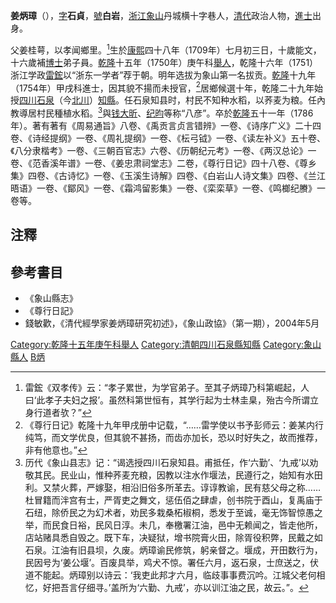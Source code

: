'''姜炳璋'''（{{bd|1709年||1786年|catIdx=J}}），[[表字|字]]'''石貞'''，[[號|號]]'''白岩'''，[[浙江|浙江]][[象山县|象山]]丹城横十字巷人，[[清代|清代]]政治人物，[[進士|進士]]出身。

父姜桂萼，以孝闻鄉里。<ref>雷鋐《双孝传》云：“孝子累世，为学官弟子。至其子炳璋乃科第崛起，人曰‘此孝子夫妇之报’。虽然科第世恒有，其学行起为士林圭臬，殆古今所谓立身行道者欤？”</ref>生於[[康熙|康熙]]四十八年（1709年）七月初三日，十歲能文，十六歲補[[博士|博士]]弟子員。[[乾隆|乾隆]]十五年（1750年）庚午科[[舉人|舉人]]，乾隆十六年（1751）浙江学政[[雷鋐|雷鋐]]以“浙东一学者”荐于朝。明年选拔为象山第一名拔贡。[[乾隆|乾隆]]十九年（1754年）甲戌科進士，因其貌不揚而未授官，<ref>《尊行日记》乾隆十九年甲戌册中记载，“……雷学使以书予彭师云：姜某内行纯笃，而文学优良，但其貌不甚扬，而齿亦加长，恐以时好失之，故而推荐，非有他意也。”</ref>居鄉候選十年，乾隆二十九年始授[[四川|四川]][[石泉|石泉]]（今[[北川|北川]]）[[知縣|知縣]]。任石泉知县时，村民不知种水稻，以荞麦为粮。任內教導居村民種植水稻。<ref>历代《象山县志》记：“谒选授四川石泉知县。甫抵任，作‘六勤’、‘九戒’以劝敬其民。民业山，惟种荞麦充粮，因教以注水作堰法，民遵行之，始知有水田利。又禁火葬，严嫁娶，相沿旧俗多所革去。谆谆教谕，民有慈父母之称……杜冒籍而泮宫有士，严胥吏之舞文，惩伍佰之肆虐，创书院于酉山，复禹庙于石纽，除侨民之为幻术者，劝民多栽桑柘椒桐，悉发于至诚，毫无饰智惊愚之举，而民食日裕，民风日淳。未几，奉檄署江油，邑中无赖闻之，皆走他所，店站赌具悉自毁之。既下车，决疑狱，增书院膏火田，除胥役积弊，民戴之如石泉。江油有旧县坝，久废。炳璋谕民修筑，躬亲督之。堰成，开田数行为，民因号为‘姜公堰’。百废具举，鸡犬不惊。署任六月，返石泉，士庶送之，伏道不能起。炳璋别以诗云：‘我吏此邦才六月，临歧事事费沉吟。江城父老何相忆，好把吾言仔细寻。’盖所为‘六勤、九戒’，亦以训江油之民，故云。”。</ref>與[[钱大昕|钱大昕]]、[[纪昀|纪昀]]等称“八彦”。卒於[[乾隆|乾隆]]五十一年（1786年）。著有著有《周易通旨》八卷、《禹贡言贞言错辨》一卷、《诗序广义》二十四卷、《诗经提纲》一卷、《周礼提纲》一卷、《枟弓钺》一卷、《读左补义》五十卷、《八分隶楷考》一卷、《三朝百官志》六卷、《历朝纪元考》一卷、《两汉总论》一卷、《范香溪年谱》一卷、《姜忠肃祠堂志》二卷，《尊行日记》四十八卷、《尊乡集》四卷、《古诗忆》一卷、《玉溪生诗解》四卷、《白岩山人诗文集》四卷、《兰江晤语》一卷、《鄮风》一卷、《霜鸿留影集》一卷、《栾栾草》一卷、《鸣榔纪賸》一卷等。

==注釋==
{{reflist}}

==參考書目==
* 《象山縣志》
* 《尊行日記》
* 錢敏歡，《清代經學家姜炳璋研究初述》，《象山政協》（第一期），2004年5月

{{乾隆十九年甲戌科殿試金榜}}
{{DEFAULTSORT:Jiang姜}}

[[Category:乾隆十五年庚午科舉人|Category:乾隆十五年庚午科舉人]]
[[Category:清朝四川石泉縣知縣|Category:清朝四川石泉縣知縣]]
[[Category:象山縣人|Category:象山縣人]]
[[Category:姜姓|B炳]]